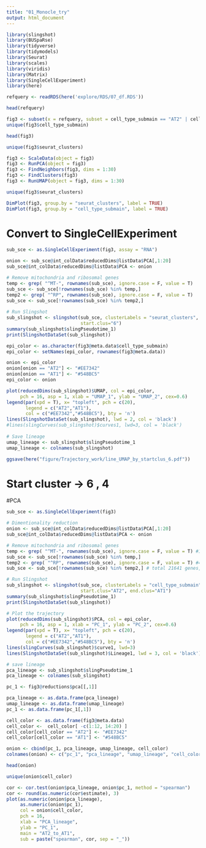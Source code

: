 ```yaml
---
title: "01_Monocle_try"
output: html_document
---
```


```r
library(slingshot)
library(BUSpaRse)
library(tidyverse)
library(tidymodels)
library(Seurat)
library(scales)
library(viridis)
library(Matrix)
library(SingleCellExperiment)
library(here)
```

```r
refquery <- readRDS(here('explore/RDS/07_df.RDS'))
```

```r
head(refquery)
```


```r
fig3 <- subset(x = refquery, subset = cell_type_submain == "AT2" | cell_type_submain == "AT1")
unique(fig3$cell_type_submain)
```

```r
head(fig3)
```

```r
unique(fig3$seurat_clusters)
```


```r
fig3 <- ScaleData(object = fig3)
fig3 <- RunPCA(object = fig3)
fig3 <- FindNeighbors(fig3, dims = 1:30)
fig3 <- FindClusters(fig3)
fig3 <- RunUMAP(object = fig3, dims = 1:30)
```

```r
unique(fig3$seurat_clusters)
```

```r
DimPlot(fig3, group.by = "seurat_clusters", label = TRUE)
DimPlot(fig3, group.by = "cell_type_submain", label = TRUE)
```

# Convert to SingleCellExperiment
```r
sub_sce <- as.SingleCellExperiment(fig3, assay = "RNA")

onion <- sub_sce@int_colData$reducedDims@listData$PCA[,1:20]
sub_sce@int_colData$reducedDims@listData$PCA <- onion

# Remove mitochondria and ribosomal genes
temp <- grep( "^MT-", rownames(sub_sce), ignore.case = F, value = T) 
sub_sce <- sub_sce[!rownames(sub_sce) %in% temp,]
temp2 <- grep( "^RP", rownames(sub_sce), ignore.case = F, value = T) 
sub_sce <- sub_sce[!rownames(sub_sce) %in% temp2,] 
                
# Run Slingshot
sub_slingshot <- slingshot(sub_sce, clusterLabels = "seurat_clusters", reducedDim = 'UMAP',
                           start.clus="6")
summary(sub_slingshot$slingPseudotime_1)
print(SlingshotDataSet(sub_slingshot))
```

```r

epi_color <- as.character(fig3@meta.data$cell_type_submain)
epi_color <- setNames(epi_color, rownames(fig3@meta.data))

onion <- epi_color
onion[onion == "AT2"] <- "#EE7342"
onion[onion == "AT1"] <- "#548BC5"
epi_color <- onion

plot(reducedDims(sub_slingshot)$UMAP, col = epi_color,
     pch = 16, asp = 1, xlab = "UMAP_1", ylab = "UMAP_2", cex=0.6)   
legend(par(xpd = T), x= "topleft", pch = c(20), 
       legend = c("AT2","AT1"), 
       col = c("#EE7342","#548BC5"), bty = 'n')
lines(SlingshotDataSet(sub_slingshot), lwd = 2, col = 'black')
#lines(slingCurves(sub_slingshot)$curves1, lwd=3, col = 'black')
          
# Save lineage
umap_lineage <- sub_slingshot$slingPseudotime_1
umap_lineage <- colnames(sub_slingshot)

ggsave(here("figure/Trajectory_work/line_UMAP_by_startclus_6.pdf"))
```
# Start cluster -> 6 , 4

















#PCA
```r
sub_sce <- as.SingleCellExperiment(fig3)

# Dimentionality reduction
onion <- sub_sce@int_colData$reducedDims@listData$PCA[,1:20]
sub_sce@int_colData$reducedDims@listData$PCA <- onion

# Remove mitochondria and ribosomal genes
temp <- grep( "^MT-", rownames(sub_sce), ignore.case = F, value = T) #13 MT genes
sub_sce <- sub_sce[!rownames(sub_sce) %in% temp,]
temp2 <- grep( "^RP", rownames(sub_sce), ignore.case = F, value = T) #4723 RP genes
sub_sce <- sub_sce[!rownames(sub_sce) %in% temp2,] # total 21641 genes, 6406 cells

# Run Slingshot
sub_slingshot <- slingshot(sub_sce, clusterLabels = "cell_type_submain", reducedDim = 'PCA',
                           start.clus="AT2", end.clus="AT1")
summary(sub_slingshot$slingPseudotime_1)
print(SlingshotDataSet(sub_slingshot))
```

```r
# Plot the trajectory
plot(reducedDims(sub_slingshot)$PCA, col = epi_color,
     pch = 16, asp = 1, xlab = "PC_1", ylab = "PC_2", cex=0.6)   
legend(par(xpd = T), x= "topleft", pch = c(20), 
       legend = c("AT2","AT1"), 
       col = c("#EE7342","#548BC5"), bty = 'n')
lines(slingCurves(sub_slingshot)$curve1, lwd=3)
lines(SlingshotDataSet(sub_slingshot)$Lineage1, lwd = 3, col = 'black')

# save lineage
pca_lineage <- sub_slingshot$slingPseudotime_1
pca_lineage <- colnames(sub_slingshot)
```

```r
pc_1 <- fig3@reductions$pca[[,1]]

pca_lineage <- as.data.frame(pca_lineage)
umap_lineage <- as.data.frame(umap_lineage)
pc_1 <- as.data.frame(pc_1[,1])
```

```r
cell_color <- as.data.frame(fig3@meta.data)
cell_color <-  cell_color[ -c(1:12, 14:20) ]
cell_color[cell_color == "AT2"] <- "#EE7342"
cell_color[cell_color == "AT1"] <- "#548BC5"
```

```r
onion <- cbind(pc_1, pca_lineage, umap_lineage, cell_color)
colnames(onion) <- c("pc_1", "pca_lineage", "umap_lineage", "cell_color")
```

```r
head(onion)
```

```r
unique(onion$cell_color)
```


```r
cor <- cor.test(onion$pca_lineage, onion$pc_1, method = "spearman")
cor <- round(as.numeric(cor$estimate), 3)
plot(as.numeric(onion$pca_lineage),
     as.numeric(onion$pc_1),
     col = onion$cell_color,
     pch = 16,
     xlab = "PCA_lineage",
     ylab = "PC_1",
     main = "AT2_to_AT1",
     sub = paste("spearman", cor, sep = "_"))
```




         